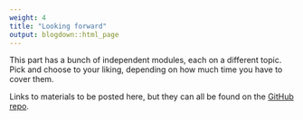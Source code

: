 ```yaml
---
weight: 4
title: "Looking forward"
output: blogdown::html_page
---
```


This part has a bunch of independent modules, each on a different topic. Pick and choose to your liking, depending on how much time you have to cover them.

Links to materials to be posted here, but they can all be found on the 
[GitHub repo](https://github.com/rstudio-education/datascience-box).
